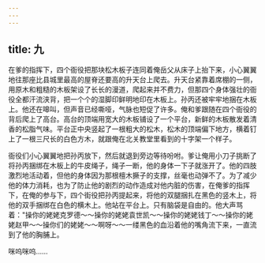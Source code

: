 ```yaml
---
---
---
```

title: 九
---




在爹的指挥下，四个衙役把那块松木板子连同着俺岳父从床子上抬下来，小心翼翼地往那座比县城里最高的屋脊还要高的升天台上爬去。升天台紧靠着席棚的一侧，用原木和粗糙的木板架设了长长的漫道，爬起来并不费力，但那四个身体强壮的衙役全都汗流浃背，把一个个的湿脚印鲜明地印在木板上。孙丙还被牢牢地捆在木板上。他还在嗥叫，但声音已经嘶哑，气脉也短促了许多。俺和爹跟随在四个衙役的背后爬上了高台。高台的顶端用宽大的木板铺设了一个平台，新鲜的木板散发着清香的松脂气味。平台正中央竖起了一根粗大的松木，松木的顶端偏下地方，横着钉上了一根三尺长的白色方木，就跟俺在北关教堂里看到的十字架一个样子。

衙役们小心翼翼地把孙丙放下，然后就退到旁边等待吩咐。爹让俺用小刀子挑断了将孙丙捆绑在木板上的牛皮绳子，绳子一断，他的身体一下子就涨开了。他的四肢激烈地活动着，但他的身体因为那根檀木撅子的支撑，丝毫也动弹不了。为了减少他的体力消耗，也为了防止他的剧烈的动作造成对他内脏的伤害，在俺爹的指挥下，在俺的参与下，四个街役把孙丙提起来，将他的双腿捆扎在黑色的竖木上，将他的双手捆绑在白色的横木上。他站在平台上。只有脑袋是自由的。他大声骂着："操你的姥姥克罗德～～操你的姥姥袁世凯～～操你的姥姥钱丁～～操你的姥姥赵甲～～操你们的姥姥～～啊呀～～一缕黑色的血沿着他的嘴角流下来，一直流到了他的胸脯上。

咪呜咪呜……